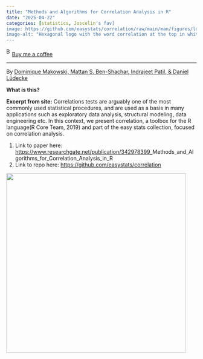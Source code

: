 ```yaml
---
title: "Methods and Algorithms for Correlation Analysis in R"
date: "2025-04-22"
categories: [statistics, Joscelin's fav]
image: https://github.com/easystats/correlation/raw/main/man/figures/logo.png
image-alt: "Hexagonal logo with the word correlation at the top in white text on a bright pink background. The center features a stylized molecule-like network with black branches and blue-and-white eyeball-shaped nodes, all enclosed in a yellow border."
---
```


<link href="https://fonts.googleapis.com/css?family=Cookie" rel="stylesheet"><a class="bmc-button" target="_blank" href="https://www.buymeacoffee.com/JoscelinRocha">![Buy me a coffee](https://cdn.buymeacoffee.com/buttons/bmc-new-btn-logo.svg){alt="Buy me a coffee" width="15" height="21"}Buy me a coffee</a>

------------------------------------------------------------------------

By [Dominique Makowski, Mattan S. Ben-Shachar, Indrajeet Patil, & Daniel Lüdecke](https://www.researchgate.net/publication/342978399_Methods_and_Algorithms_for_Correlation_Analysis_in_R)

**What is this?**

**Excerpt from site:** Correlations tests are arguably one of the most commonly used statistical procedures, and are used as a basis in many applications such as exploratory data analysis, structural modeling, data engineering etc. In this context, we present correlation, a toolbox for the R language(R Core Team, 2019) and part of the easy stats collection, focused on correlation analysis.

1.  Link to paper here: <https://www.researchgate.net/publication/342978399_>Methods_and_Algorithms_for_Correlation_Analysis_in_R
2.  Link to repo here: <https://github.com/easystats/correlation>

![](https://github.com/easystats/correlation/raw/main/man/figures/logo.png){fig-alt="Hexagonal logo with the word correlation at the top in white text on a bright pink background. The center features a stylized molecule-like network with black branches and blue-and-white eyeball-shaped nodes, all enclosed in a yellow border." width="475"}

